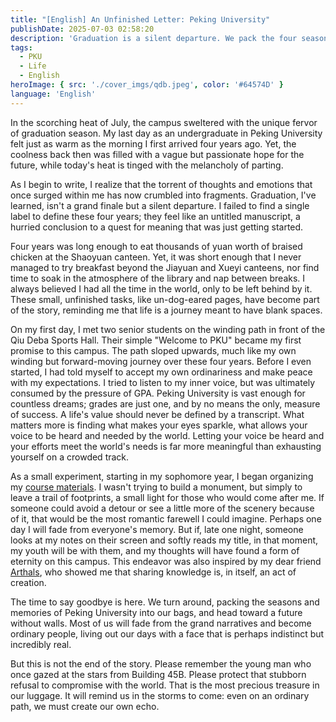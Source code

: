 ```yaml
---
title: "[English] An Unfinished Letter: Peking University"
publishDate: 2025-07-03 02:58:20
description: 'Graduation is a silent departure. We pack the four seasons of Peking University into our bags and head towards a distant place without walls.'
tags:
  - PKU
  - Life
  - English
heroImage: { src: './cover_imgs/qdb.jpeg', color: '#64574D' }
language: 'English'
---
```


In the scorching heat of July, the campus sweltered with the unique fervor of graduation season. My last day as an undergraduate in Peking University felt just as warm as the morning I first arrived four years ago. Yet, the coolness back then was filled with a vague but passionate hope for the future, while today's heat is tinged with the melancholy of parting.

As I begin to write, I realize that the torrent of thoughts and emotions that once surged within me has now crumbled into fragments. Graduation, I've learned, isn't a grand finale but a silent departure. I failed to find a single label to define these four years; they feel like an untitled manuscript, a hurried conclusion to a quest for meaning that was just getting started.

Four years was long enough to eat thousands of yuan worth of braised chicken at the Shaoyuan canteen. Yet, it was short enough that I never managed to try breakfast beyond the Jiayuan and Xueyi canteens, nor find time to soak in the atmosphere of the library and nap between breaks. I always believed I had all the time in the world, only to be left behind by it. These small, unfinished tasks, like un-dog-eared pages, have become part of the story, reminding me that life is a journey meant to have blank spaces.

On my first day, I met two senior students on the winding path in front of the Qiu Deba Sports Hall. Their simple "Welcome to PKU" became my first promise to this campus. The path sloped upwards, much like my own winding but forward-moving journey over these four years. Before I even started, I had told myself to accept my own ordinariness and make peace with my expectations. I tried to listen to my inner voice, but was ultimately consumed by the pressure of GPA. Peking University is vast enough for countless dreams; grades are just one, and by no means the only, measure of success. A life's value should never be defined by a transcript. What matters more is finding what makes your eyes sparkle, what allows your voice to be heard and needed by the world. Letting your voice be heard and your efforts meet the world's needs is far more meaningful than exhausting yourself on a crowded track.

As a small experiment, starting in my sophomore year, I began organizing my [course materials](https://www.lyt0112.com/blog/course_review-zh). I wasn't trying to build a monument, but simply to leave a trail of footprints, a small light for those who would come after me. If someone could avoid a detour or see a little more of the scenery because of it, that would be the most romantic farewell I could imagine. Perhaps one day I will fade from everyone's memory. But if, late one night, someone looks at my notes on their screen and softly reads my title, in that moment, my youth will be with them, and my thoughts will have found a form of eternity on this campus. This endeavor was also inspired by my dear friend [Arthals](https://arthals.ink), who showed me that sharing knowledge is, in itself, an act of creation.

The time to say goodbye is here. We turn around, packing the seasons and memories of Peking University into our bags, and head toward a future without walls. Most of us will fade from the grand narratives and become ordinary people, living out our days with a face that is perhaps indistinct but incredibly real.

But this is not the end of the story. Please remember the young man who once gazed at the stars from Building 45B. Please protect that stubborn refusal to compromise with the world. That is the most precious treasure in our luggage. It will remind us in the storms to come: even on an ordinary path, we must create our own echo.
